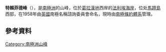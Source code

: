 {{coord|67|51|S|67|9|W|display=title}}

'''特賴菲德峰'''（{{lang-en|Trifid Peak}}），是[[南極洲|南極洲]]的山峰，位於[[葛拉漢地|葛拉漢地]]西岸的[[法利埃海岸|法利埃海岸]]，位处[[馬蹄島|馬蹄島]]西部，在1958年由[[英國|英國]]南極名稱諮詢委員會命名，現時由[[南極條約體系|南極條約體系]]管理。

==參考資料==
{{usgs-gazetteer}}

{{DEFAULTSORT:Trifid Peak}}
[[Category:南極洲山峰|Category:南極洲山峰]]


{{FallièresCoast-geo-stub}}
